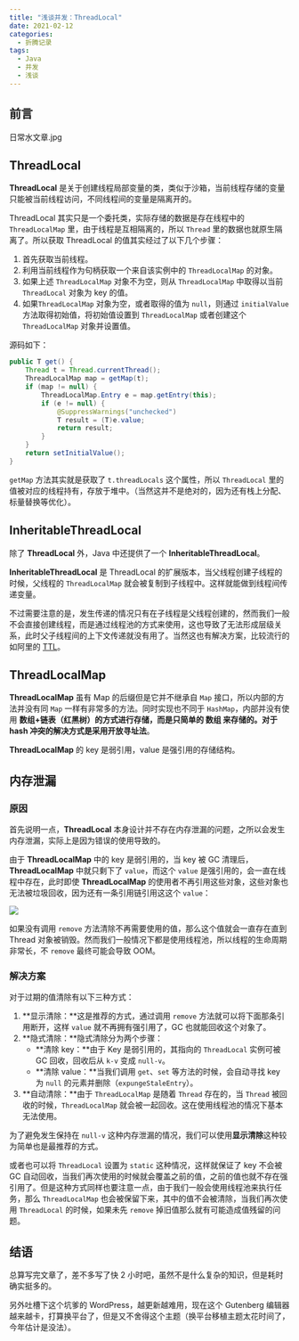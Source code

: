 ```yaml
---
title: "浅谈并发：ThreadLocal"
date: 2021-02-12
categories:
  - 折腾记录
tags:
  - Java
  - 并发
  - 浅谈
---
```


## 前言

日常水文章.jpg

## ThreadLocal

**ThreadLocal** 是关于创建线程局部变量的类，类似于沙箱，当前线程存储的变量只能被当前线程访问，不同线程间的变量是隔离开的。

ThreadLocal 其实只是一个委托类，实际存储的数据是存在线程中的 `ThreadLocalMap` 里，由于线程是互相隔离的，所以 `Thread` 里的数据也就原生隔离了。所以获取 ThreadLocal 的值其实经过了以下几个步骤：

1. 首先获取当前线程。
2. 利用当前线程作为句柄获取一个来自该实例中的 `ThreadLocalMap` 的对象。
3. 如果上述 `ThreadLocalMap` 对象不为空，则从 `ThreadLocalMap` 中取得以当前 `ThreadLocal` 对象为 key 的值。
4. 如果`ThreadLocalMap` 对象为空，或者取得的值为 `null`，则通过 `initialValue` 方法取得初始值，将初始值设置到 `ThreadLocalMap` 或者创建这个 `ThreadLocalMap` 对象并设置值。

源码如下：

```java
public T get() {
    Thread t = Thread.currentThread();
    ThreadLocalMap map = getMap(t);
    if (map != null) {
        ThreadLocalMap.Entry e = map.getEntry(this);
        if (e != null) {
            @SuppressWarnings("unchecked")
            T result = (T)e.value;
            return result;
        }
    }
    return setInitialValue();
}
```

`getMap` 方法其实就是获取了 `t.threadLocals` 这个属性，所以 `ThreadLocal` 里的值被对应的线程持有，存放于堆中。（当然这并不是绝对的，因为还有栈上分配、标量替换等优化）。

## InheritableThreadLocal

除了 **ThreadLocal** 外，Java 中还提供了一个 **InheritableThreadLocal**。

**InheritableThreadLocal** 是 ThreadLocal 的扩展版本，当父线程创建子线程的时候，父线程的 `ThreadLocalMap` 就会被复制到子线程中。这样就能做到线程间传递变量。

不过需要注意的是，发生传递的情况只有在子线程是父线程创建的，然而我们一般不会直接创建线程，而是通过线程池的方式来使用，这也导致了无法形成层级关系，此时父子线程间的上下文传递就没有用了。当然这也有解决方案，比较流行的如阿里的 [TTL](https://github.com/alibaba/transmittable-thread-local)。

## ThreadLocalMap

**ThreadLocalMap** 虽有 Map 的后缀但是它并不继承自 `Map` 接口，所以内部的方法并没有同 `Map` 一样有非常多的方法。同时实现也不同于 `HashMap`，内部并没有使用 **数组+链表（红黑树）**的方式进行存储，而是只简单的 **数组** 来存储的。对于 hash 冲突的解决方式是采用**开放寻址法**。

**ThreadLocalMap** 的 key 是弱引用，value 是强引用的存储结构。

## 内存泄漏

### 原因

首先说明一点，**ThreadLocal** 本身设计并不存在内存泄漏的问题，之所以会发生内存泄漏，实际上是因为错误的使用导致的。

由于 **ThreadLocalMap** 中的 key 是弱引用的，当 key 被 GC 清理后，**ThreadLocalMap** 中就只剩下了 `value`，而这个 `value` 是强引用的，会一直在线程中存在，此时即使 **ThreadLocalMap** 的使用者不再引用这些对象，这些对象也无法被垃圾回收，因为还有一条引用链引用这这个 `value`：

![](./20210212173916.png)

如果没有调用 `remove` 方法清除不再需要使用的值，那么这个值就会一直存在直到 Thread 对象被销毁。然而我们一般情况下都是使用线程池，所以线程的生命周期非常长，不 `remove` 最终可能会导致 OOM。

### 解决方案

对于过期的值清除有以下三种方式：

1. **显示清除：**这是推荐的方式，通过调用 `remove` 方法就可以将下面那条引用断开，这样 `value` 就不再拥有强引用了，GC 也就能回收这个对象了。
2. **隐式清除：**隐式清除分为两个步骤：
   - **清除 key：**由于 Key 是弱引用的，其指向的 `ThreadLocal` 实例可被 GC 回收，回收后从 `k-v` 变成 `null-v`。
   - **清除 value：**当我们调用 `get`、`set` 等方法的时候，会自动寻找 key 为 `null` 的元素并删除（`expungeStaleEntry`）。
3. **自动清除：**由于 `ThreadLocalMap` 是随着 `Thread` 存在的，当 `Thread` 被回收的时候，`ThreadLocalMap` 就会被一起回收。这在使用线程池的情况下基本无法使用。

为了避免发生保持在 `null-v` 这种内存泄漏的情况，我们可以使用**显示清除**这种较为简单也是最推荐的方式。

或者也可以将 `ThreadLocal` 设置为 `static` 这种情况，这样就保证了 key 不会被 GC 自动回收，当我们再次使用的时候就会覆盖之前的值，之前的值也就不存在强引用了。但是这种方式同样也要注意一点，由于我们一般会使用线程池来执行任务，那么 `ThreadLocalMap` 也会被保留下来，其中的值不会被清除，当我们再次使用 `ThreadLocal` 的时候，如果未先 `remove` 掉旧值那么就有可能造成值残留的问题。

## 结语

总算写完文章了，差不多写了快 2 小时吧，虽然不是什么复杂的知识，但是耗时确实挺多的。

另外吐槽下这个坑爹的 WordPress，越更新越难用，现在这个 Gutenberg 编辑器越来越卡，打算换平台了，但是又不舍得这个主题（换平台移植主题太花时间了，今年估计是没法）。
